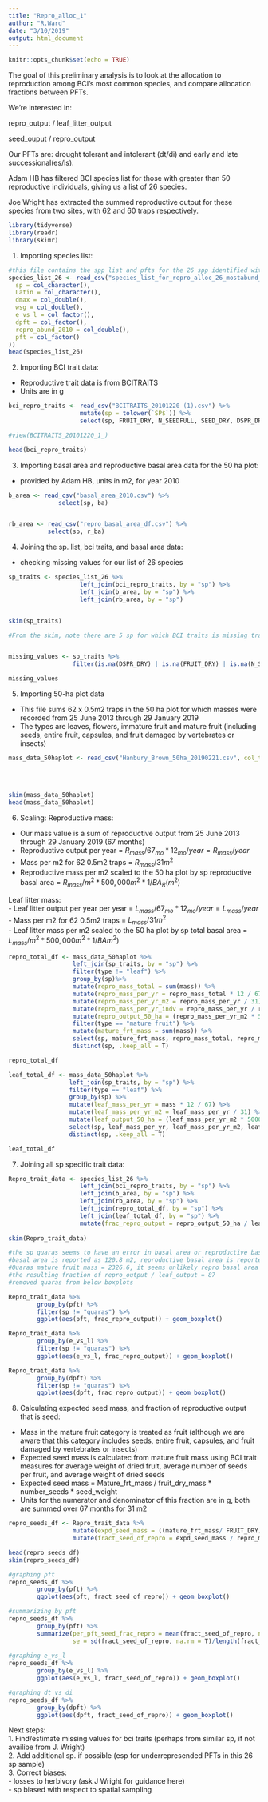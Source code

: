```yaml
---
title: "Repro_alloc_1"
author: "R.Ward"
date: "3/10/2019"
output: html_document
---
```


```r
knitr::opts_chunk$set(echo = TRUE)
```


The goal of this preliminary analysis is to look at the allocation to reproduction among BCI's most common species, and compare allocation fractions between PFTs.     

We're interested in:   

repro_output / leaf_litter_output  

seed_ouput / repro_output  

Our PFTs are: drought tolerant and intolerant (dt/di) and early and late successional(es/ls).  

Adam HB has filtered BCI species list for those with greater than 50 reproductive individuals, giving us a list of 26 species.   

Joe Wright has extracted the summed reproductive output for these species from two sites, with 62 and 60 traps respectively.

```r
library(tidyverse)
library(readr)
library(skimr)
```

1.  Importing species list:

```r
#this file contains the spp list and pfts for the 26 spp identified with more than 50 repro individuals
species_list_26 <- read_csv("species_list_for_repro_alloc_26_mostabund_sp.csv", col_types = cols(
  sp = col_character(),
  Latin = col_character(),
  dmax = col_double(),
  wsg = col_double(),
  e_vs_l = col_factor(),
  dpft = col_factor(),
  repro_abund_2010 = col_double(),
  pft = col_factor()
))
head(species_list_26)

```

2. Importing BCI trait data:  
- Reproductive trait data is from BCITRAITS 
- Units are in g

```r
bci_repro_traits <- read_csv("BCITRAITS_20101220 (1).csv") %>%
                    mutate(sp = tolower(`SP$`)) %>%
                    select(sp, FRUIT_DRY, N_SEEDFULL, SEED_DRY, DSPR_DRY)

#view(BCITRAITS_20101220_1_)

head(bci_repro_traits) 
```


3. Importing basal area and reproductive basal area data for the 50 ha plot:
 - provided by Adam HB, units in m2, for year 2010

```r

b_area <- read_csv("basal_area_2010.csv") %>%
              select(sp, ba)


rb_area <- read_csv("repro_basal_area_df.csv") %>%
           select(sp, r_ba)

```


4. Joining the sp. list, bci traits, and basal area data:
- checking missing values for our list of 26 species

```r
sp_traits <- species_list_26 %>%
                    left_join(bci_repro_traits, by = "sp") %>%
                    left_join(b_area, by = "sp") %>%
                    left_join(rb_area, by = "sp")


skim(sp_traits)

#From the skim, note there are 5 sp for which BCI traits is missing trait values


missing_values <- sp_traits %>%
                  filter(is.na(DSPR_DRY) | is.na(FRUIT_DRY) | is.na(N_SEEDFULL) | is.na(SEED_DRY))

missing_values
```


5. Importing 50-ha plot data  
- This file sums 62 x 0.5m2 traps in the 50 ha plot for which masses were recorded from 25 June 2013 through 29 January 2019
- The types are leaves, flowers, immature fruit and mature fruit (including seeds, entire fruit, capsules, and fruit damaged by vertebrates or insects)
```r
mass_data_50haplot <- read_csv("Hanbury_Brown_50ha_20190221.csv", col_types = cols(sp = col_character(), 
                                                                                   type = col_factor(), 
                                                                                   mass = col_double(),
                                                                                   Freq = col_double())
                                                                                      )
skim(mass_data_50haplot)
head(mass_data_50haplot)

```

6. Scaling: 
Reproductive mass:
- Our mass value is a sum of reproductive output from 25 June 2013 through 29 January 2019 (67 months)
- Reproductive output per year =  $R_{mass} / 67_{mo} * 12_{mo} / year = R_{mass} / year$
- Mass per m2 for 62 0.5m2 traps = $R_{mass}/ 31 m^2$
- Reproductive mass per m2 scaled to the 50 ha plot by sp reproductive basal area = $R_{mass} / m^2 * 500,000 m^2 * 1/ BA_{R} (m^2)$

Leaf litter mass:   
- Leaf litter output per year per year = $L_{mass} / 67_{mo} * 12_{mo} / year = L_{mass} / year$  
- Mass per m2 for 62 0.5m2 traps = $L_{mass}/ 31 m^2$  
- Leaf litter mass per m2 scaled to the 50 ha plot by sp total basal area = $L_{mass} / m^2 * 500,000 m^2 * 1/ BA m^2)$ 


```r
repro_total_df <- mass_data_50haplot %>%
                  left_join(sp_traits, by = "sp") %>%
                  filter(type != "leaf") %>%
                  group_by(sp)%>%
                  mutate(repro_mass_total = sum(mass)) %>%
                  mutate(repro_mass_per_yr = repro_mass_total * 12 / 67) %>%
                  mutate(repro_mass_per_yr_m2 = repro_mass_per_yr / 31) %>%  
                  mutate(repro_mass_per_yr_indv = repro_mass_per_yr / repro_abund_2010) %>%
                  mutate(repro_output_50_ha = (repro_mass_per_yr_m2 * 500000 / r_ba)) %>%
                  filter(type == "mature fruit") %>%
                  mutate(mature_frt_mass = sum(mass)) %>%
                  select(sp, mature_frt_mass, repro_mass_total, repro_mass_per_yr_indv, repro_mass_per_yr, repro_mass_per_yr_m2, repro_output_50_ha) %>%
                  distinct(sp, .keep_all = T)

repro_total_df

leaf_total_df <- mass_data_50haplot %>%
                 left_join(sp_traits, by = "sp") %>%
                 filter(type == "leaf") %>%
                 group_by(sp) %>%
                 mutate(leaf_mass_per_yr = mass * 12 / 67) %>%
                 mutate(leaf_mass_per_yr_m2 = leaf_mass_per_yr / 31) %>%
                 mutate(leaf_output_50_ha = (leaf_mass_per_yr_m2 * 500000 / ba)) %>%
                 select(sp, leaf_mass_per_yr, leaf_mass_per_yr_m2, leaf_output_50_ha) %>%
                 distinct(sp, .keep_all = T)

leaf_total_df

```


7. Joining all sp specific trait data: 
```r
    
Repro_trait_data <- species_list_26 %>%
                    left_join(bci_repro_traits, by = "sp") %>%
                    left_join(b_area, by = "sp") %>%
                    left_join(rb_area, by = "sp") %>%
                    left_join(repro_total_df, by = "sp") %>%
                    left_join(leaf_total_df, by = "sp") %>%
                    mutate(frac_repro_output = repro_output_50_ha / leaf_output_50_ha)
                    
skim(Repro_trait_data)

#the sp quaras seems to have an error in basal area or reproductive basal area measure
#basal area is reported as 120.8 m2, reproductive basal area is reported as 0.91 m2
#Quaras mature fruit mass = 2326.6, it seems unlikely repro basal area is only .9
#the resulting fraction of repro_output / leaf_output = 87
#removed quaras from below boxplots

Repro_trait_data %>%
        group_by(pft) %>%
        filter(sp != "quaras") %>%
        ggplot(aes(pft, frac_repro_output)) + geom_boxplot()

Repro_trait_data %>%
        group_by(e_vs_l) %>%
        filter(sp != "quaras") %>%
        ggplot(aes(e_vs_l, frac_repro_output)) + geom_boxplot()

Repro_trait_data %>%
        group_by(dpft) %>%
        filter(sp != "quaras") %>%
        ggplot(aes(dpft, frac_repro_output)) + geom_boxplot()


```

8. Calculating expected seed mass, and fraction of reproductive output that is seed:

- Mass in the mature fruit category is treated as fruit (although we are aware that this category includes seeds, entire fruit, capsules, and fruit damaged by vertebrates or insects)
- Expected seed mass is calculatec from mature fruit mass using BCI trait measures for average weight of dried fruit, average number of seeds per fruit, and average weight of dried seeds
- Expected seed mass = Mature_frt_mass / fruit_dry_mass * number_seeds * seed_weight
- Units for the numerator and denominator of this fraction are in g, both are summed over 67 months for 31 m2

```r
repro_seeds_df <- Repro_trait_data %>%
                  mutate(expd_seed_mass = ((mature_frt_mass/ FRUIT_DRY) * N_SEEDFULL * SEED_DRY)) %>%
                  mutate(fract_seed_of_repro = expd_seed_mass / repro_mass_total)

head(repro_seeds_df)
skim(repro_seeds_df)

#graphing pft
repro_seeds_df %>%
        group_by(pft) %>%
        ggplot(aes(pft, fract_seed_of_repro)) + geom_boxplot()

#summarizing by pft
repro_seeds_df %>%
        group_by(pft) %>%
        summarize(per_pft_seed_frac_repro = mean(fract_seed_of_repro, na.rm = T), 
                  se = sd(fract_seed_of_repro, na.rm = T)/length(fract_seed_of_repro))
   
#graphing e_vs_l
repro_seeds_df %>%
        group_by(e_vs_l) %>%
        ggplot(aes(e_vs_l, fract_seed_of_repro)) + geom_boxplot()

#graphing dt vs di
repro_seeds_df %>%
        group_by(dpft) %>%
        ggplot(aes(dpft, fract_seed_of_repro)) + geom_boxplot()
```

Next steps:     
1. Find/estimate missing values for bci traits (perhaps from similar sp, if not availibe from J. Wright)  
2. Add additional sp. if possible (esp for underrepresended PFTs in this 26 sp sample)  
3. Correct biases:  
- losses to herbivory (ask J Wright for guidance here)  
- sp biased with respect to spatial sampling  
